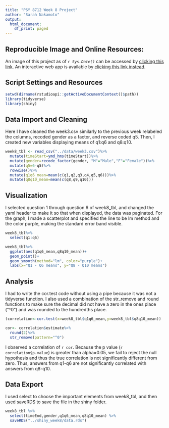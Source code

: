 ```yaml
---
title: "PSY 8712 Week 8 Project"
author: "Sarah Nakamoto"
output: 
  html_document:
    df_print: paged
---
```


## **Reproducible Image and Online Resources:**

An image of this project as of *`r Sys.Date()`* can be accessed by [clicking this link](https://mybinder.org/v2/gh/nakam087/psy8712-week8/HEAD?urlpath=rstudio). An interactive web app is available by [clicking this link instead](https://chiems.shinyapps.io/shiny_week8/).

## **Script Settings and Resources**

```r
setwd(dirname(rstudioapi::getActiveDocumentContext()$path))
library(tidyverse)
library(shiny)
```

## **Data Import and Cleaning**

Here I have cleaned the week3.csv similarly to the previous week relabeled the columns, recoded gender as a factor, and reverse coded q5. Then, I created new variables displaying means of q1:q6 and q8:q10.

```r
week8_tbl <- read_csv("../data/week3.csv")%>%
  mutate(timeStart=ymd_hms(timeStart))%>%
  mutate(gender=recode_factor(gender, "M"="Male","F"="Female"))%>% 
  mutate(q5=6-q5)%>%
  rowwise()%>%
  mutate(q1q6_mean=mean(c(q1,q2,q3,q4,q5,q6)))%>%
  mutate(q8q10_mean=mean(c(q8,q9,q10)))
```

## **Visualization**

I selected question 1 through question 6 of week8_tbl, and changed the yaml header to make it so that when displayed, the data was paginated. For the graph, I made a scatterplot and specified the line to be lm method and the color purple, making the standard error band visible.

```r
week8_tbl%>%
  select(q1:q6)
```

```r
week8_tbl%>%
  ggplot(aes(q1q6_mean,q8q10_mean))+
  geom_point()+
  geom_smooth(method="lm", color="purple")+
  labs(x="Q1 - Q6 means", y="Q8 - Q10 means")

```

## **Analysis**

I had to write the cor.test code without using a pipe because it was not a tidyverse function. I also used a combination of the str_remove and round functions to make sure the decimal did not have a zero in the ones place ("\^0") and was rounded to the hundredths place.

```r
(correlation<-cor.test(x=week8_tbl$q1q6_mean,y=week8_tbl$q8q10_mean))

cor<- correlation$estimate%>%
  round(2)%>%
  str_remove(pattern="^0")
```

I observed a correlation of `r cor`. Because the p value (`r correlation$p.value`) is greater than alpha=0.05, we fail to reject the null hypothesis and thus the true correlation is not significantly different from zero. Thus, answers from q1-q6 are not significantly correlated with answers from q8-q10.

## **Data Export ** 

I used select to choose the important elements from week8_tbl, and then used saveRDS to save the file in the shiny folder.
```r
week8_tbl %>%
  select(timeEnd,gender,q1q6_mean,q8q10_mean) %>%
  saveRDS("../shiny_week8/data.rds")
```

